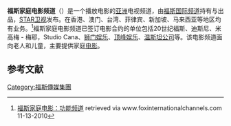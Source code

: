 {{refimprove|time=2014-07-09T15:03:49+00:00}}
{{頻道資訊
| 頻道名稱             = FOX Family Movies
| 頻道圖片檔案          = 
| 頻道圖片尺寸         = 
| 開播日期           = 2010年9月16日
| 停播日期           = 2021年10月1日
| 擁有者            = [[福斯傳媒集團|福斯傳媒集團]]
| 頻道口號           = '''Welcome home''' (2010-2017)<br>'''Watch and feel ''' (2017-2021)
| 總部所在   = [[香港|香港]]
| 播放地區   = 亞洲
| 前頻道名稱     = 
| 集團同類頻道     = [[FOX_Movies|FOX Movies]]<br>[[卫视电影台|卫视电影台]]<br>[[凤凰卫视电影台|凤凰卫视电影台]]
| 總部     = [[香港|香港]]
| 頻道官方網站 = http://www.facebook.com/FOXActionMoviesAsia/
}}
'''福斯家庭电影频道'''（{{lang-en|Fox Family Movies}}）是一个播放电影的[[亚洲|亚洲]]电视频道，由[[福斯国际频道|福斯国际频道]]持有与出品，[[STAR卫视|STAR卫视]]发布。在香港、澳门、台湾、菲律宾、新加坡、马来西亚等地区均有业务。<ref>[http://www.foxinternationalchannels.com/brands/fox-family-movies 福斯家庭电影：功能频道] retrieved via www.foxinternationalchannels.com 11-13-2010</ref>福斯家庭电影频道已签订电影合约的单位包括20世纪福斯、迪斯尼、米高梅 - 梅耶，Studio Cana、[[狮门娱乐|狮门娱乐]]、[[顶峰娱乐|顶峰娱乐]]、[[温斯坦公司|温斯坦公司]]等。该电影频道面向老人和儿童，主要提供家庭[[电影|电影]]。

==参考文献==
{{reflist}}

{{DEFAULTSORT:Fox Family Movies}}
[[Category:福斯傳媒集團|Category:福斯傳媒集團]]